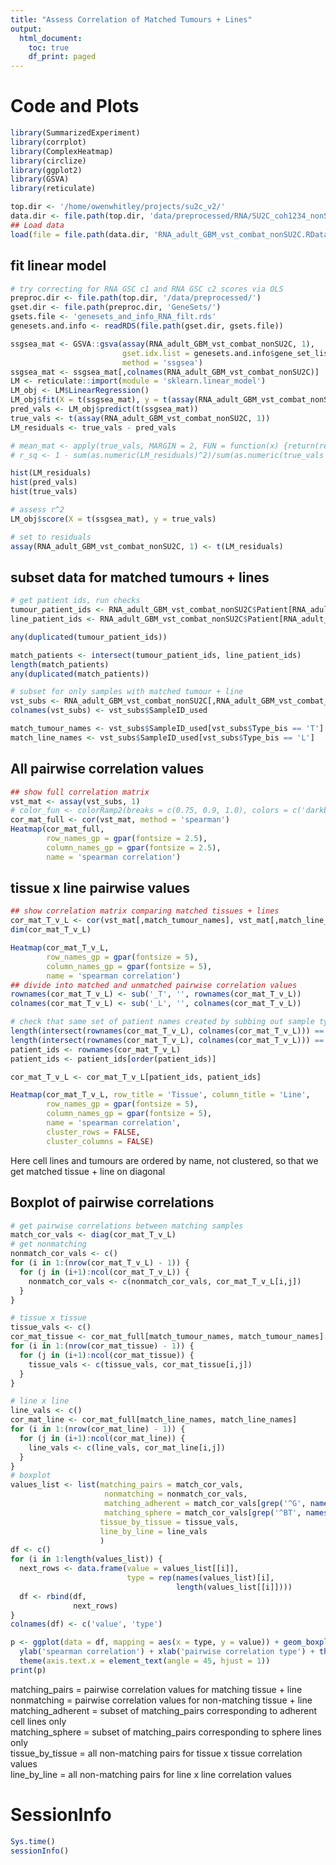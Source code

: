 ```yaml
---
title: "Assess Correlation of Matched Tumours + Lines"
output:
  html_document:
    toc: true
    df_print: paged
---
```


# Code and Plots

```r
library(SummarizedExperiment)
library(corrplot)
library(ComplexHeatmap)
library(circlize)
library(ggplot2)
library(GSVA)
library(reticulate)

top.dir <- '/home/owenwhitley/projects/su2c_v2/'
data.dir <- file.path(top.dir, 'data/preprocessed/RNA/SU2C_coh1234_nonSU2C/')
## Load data
load(file = file.path(data.dir, 'RNA_adult_GBM_vst_combat_nonSU2C.RData'))
```

## fit linear model

``` r

# try correcting for RNA GSC c1 and RNA GSC c2 scores via OLS
preproc.dir <- file.path(top.dir, '/data/preprocessed/')
gset.dir <- file.path(preproc.dir, 'GeneSets/')
gsets.file <- 'genesets_and_info_RNA_filt.rds'
genesets.and.info <- readRDS(file.path(gset.dir, gsets.file))

ssgsea_mat <- GSVA::gsva(assay(RNA_adult_GBM_vst_combat_nonSU2C, 1), 
                         gset.idx.list = genesets.and.info$gene_set_list[c('RNA.GSC.c1', 'RNA.GSC.c2')],
                         method = 'ssgsea')
ssgsea_mat <- ssgsea_mat[,colnames(RNA_adult_GBM_vst_combat_nonSU2C)]
LM <- reticulate::import(module = 'sklearn.linear_model')
LM_obj <- LM$LinearRegression()
LM_obj$fit(X = t(ssgsea_mat), y = t(assay(RNA_adult_GBM_vst_combat_nonSU2C, 1)))
pred_vals <- LM_obj$predict(t(ssgsea_mat))
true_vals <- t(assay(RNA_adult_GBM_vst_combat_nonSU2C, 1))
LM_residuals <- true_vals - pred_vals

# mean_mat <- apply(true_vals, MARGIN = 2, FUN = function(x) {return(rep(mean(x), nrow(true_vals)))})
# r_sq <- 1 - sum(as.numeric(LM_residuals)^2)/sum(as.numeric(true_vals - mean_mat)^2)

hist(LM_residuals)
hist(pred_vals)
hist(true_vals)

# assess r^2
LM_obj$score(X = t(ssgsea_mat), y = true_vals)

# set to residuals
assay(RNA_adult_GBM_vst_combat_nonSU2C, 1) <- t(LM_residuals)

```

## subset data for matched tumours + lines

``` r

# get patient ids, run checks
tumour_patient_ids <- RNA_adult_GBM_vst_combat_nonSU2C$Patient[RNA_adult_GBM_vst_combat_nonSU2C$Type_bis == 'T']
line_patient_ids <- RNA_adult_GBM_vst_combat_nonSU2C$Patient[RNA_adult_GBM_vst_combat_nonSU2C$Type_bis == 'L']

any(duplicated(tumour_patient_ids))

match_patients <- intersect(tumour_patient_ids, line_patient_ids)
length(match_patients)
any(duplicated(match_patients))

# subset for only samples with matched tumour + line
vst_subs <- RNA_adult_GBM_vst_combat_nonSU2C[,RNA_adult_GBM_vst_combat_nonSU2C$Patient %in% match_patients]
colnames(vst_subs) <- vst_subs$SampleID_used

match_tumour_names <- vst_subs$SampleID_used[vst_subs$Type_bis == 'T']
match_line_names <- vst_subs$SampleID_used[vst_subs$Type_bis == 'L']
```

## All pairwise correlation values

``` r
## show full correlation matrix
vst_mat <- assay(vst_subs, 1)
# color_fun <- colorRamp2(breaks = c(0.75, 0.9, 1.0), colors = c('darkblue', 'white', 'red'))
cor_mat_full <- cor(vst_mat, method = 'spearman')
Heatmap(cor_mat_full, 
        row_names_gp = gpar(fontsize = 2.5), 
        column_names_gp = gpar(fontsize = 2.5),
        name = 'spearman correlation')
```

## tissue x line pairwise values

``` r
## show correlation matrix comparing matched tissues + lines
cor_mat_T_v_L <- cor(vst_mat[,match_tumour_names], vst_mat[,match_line_names], method = 'spearman')
dim(cor_mat_T_v_L)

Heatmap(cor_mat_T_v_L, 
        row_names_gp = gpar(fontsize = 5), 
        column_names_gp = gpar(fontsize = 5),
        name = 'spearman correlation')
## divide into matched and unmatched pairwise correlation values
rownames(cor_mat_T_v_L) <- sub('_T', '', rownames(cor_mat_T_v_L))
colnames(cor_mat_T_v_L) <- sub('_L', '', colnames(cor_mat_T_v_L))

```


``` r
# check that same set of patient names created by subbing out sample type suffixes
length(intersect(rownames(cor_mat_T_v_L), colnames(cor_mat_T_v_L))) == nrow(cor_mat_T_v_L)
length(intersect(rownames(cor_mat_T_v_L), colnames(cor_mat_T_v_L))) == ncol(cor_mat_T_v_L)
patient_ids <- rownames(cor_mat_T_v_L)
patient_ids <- patient_ids[order(patient_ids)]

cor_mat_T_v_L <- cor_mat_T_v_L[patient_ids, patient_ids]

Heatmap(cor_mat_T_v_L, row_title = 'Tissue', column_title = 'Line',
        row_names_gp = gpar(fontsize = 5),
        column_names_gp = gpar(fontsize = 5),
        name = 'spearman correlation',
        cluster_rows = FALSE,
        cluster_columns = FALSE)
```

Here cell lines and tumours are ordered by name, not clustered, so that we get matched tissue + line on diagonal

## Boxplot of pairwise correlations

``` r
# get pairwise correlations between matching samples
match_cor_vals <- diag(cor_mat_T_v_L)
# get nonmatching
nonmatch_cor_vals <- c()
for (i in 1:(nrow(cor_mat_T_v_L) - 1)) {
  for (j in (i+1):ncol(cor_mat_T_v_L)) {
    nonmatch_cor_vals <- c(nonmatch_cor_vals, cor_mat_T_v_L[i,j])
  }
}

# tissue x tissue
tissue_vals <- c()
cor_mat_tissue <- cor_mat_full[match_tumour_names, match_tumour_names]
for (i in 1:(nrow(cor_mat_tissue) - 1)) {
  for (j in (i+1):ncol(cor_mat_tissue)) {
    tissue_vals <- c(tissue_vals, cor_mat_tissue[i,j])
  }
}

# line x line
line_vals <- c()
cor_mat_line <- cor_mat_full[match_line_names, match_line_names]
for (i in 1:(nrow(cor_mat_line) - 1)) {
  for (j in (i+1):ncol(cor_mat_line)) {
    line_vals <- c(line_vals, cor_mat_line[i,j])
  }
}
# boxplot
values_list <- list(matching_pairs = match_cor_vals, 
                     nonmatching = nonmatch_cor_vals, 
                     matching_adherent = match_cor_vals[grep('^G', names(match_cor_vals))],
                     matching_sphere = match_cor_vals[grep('^BT', names(match_cor_vals))],
                    tissue_by_tissue = tissue_vals,
                    line_by_line = line_vals
                    )
df <- c()
for (i in 1:length(values_list)) {
  next_rows <- data.frame(value = values_list[[i]],
                          type = rep(names(values_list)[i], 
                                     length(values_list[[i]])))
  df <- rbind(df,
              next_rows)
}
colnames(df) <- c('value', 'type')

p <- ggplot(data = df, mapping = aes(x = type, y = value)) + geom_boxplot() + 
  ylab('spearman correlation') + xlab('pairwise correlation type') + theme_grey() +
  theme(axis.text.x = element_text(angle = 45, hjust = 1))
print(p)
```

matching_pairs = pairwise correlation values for matching tissue + line  
nonmatching = pairwise correlation values for non-matching tissue + line  
matching_adherent = subset of matching_pairs corresponding to adherent cell lines only  
matching_sphere = subset of matching_pairs corresponding to sphere lines only  
tissue_by_tissue = all non-matching pairs for tissue x tissue correlation values  
line_by_line = all non-matching pairs for line x line correlation values

# SessionInfo

``` r
Sys.time()
sessionInfo()
```